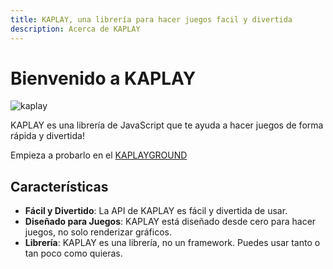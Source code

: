```yaml
---
title: KAPLAY, una librería para hacer juegos facil y divertida
description: Acerca de KAPLAY
---
```


# Bienvenido a KAPLAY

<div class="max-w-screen-sm">
  <img src={kaplayGif.src} alt="kaplay" />
</div>

KAPLAY es una librería de JavaScript que te ayuda a hacer juegos de forma rápida y divertida!

Empieza a probarlo en el [KAPLAYGROUND](https://play.kaplayjs.com)

## Características

- **Fácil y Divertido**: La API de KAPLAY es fácil y divertida de usar.
- **Diseñado para Juegos**: KAPLAY está diseñado desde cero para hacer juegos, no solo renderizar gráficos.
- **Librería**: KAPLAY es una librería, no un framework. Puedes usar tanto o tan poco como quieras.
